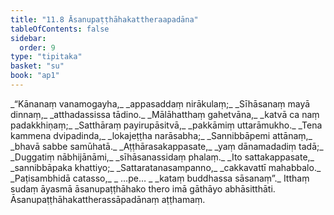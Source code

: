 ```yaml
---
title: "11.8 Āsanupaṭṭhāhakattheraapadāna"
tableOfContents: false
sidebar:
  order: 9
type: "tipitaka"
basket: "su"
book: "ap1"
---
```



<DynamicBreadcrumb />

<Division number="47" book="ap1">

<Paragraph number="1912" type="verses" book="ap1">
_“Kānanaṃ vanamogayha,_  
_appasaddaṃ nirākulaṃ;_  
_Sīhāsanaṃ mayā dinnaṃ,_  
_atthadassissa tādino._  

</Paragraph>

</Division>
<Division number="48" book="ap1">

<Paragraph number="1913" type="verses" book="ap1">
_Mālāhatthaṃ gahetvāna,_  
_katvā ca naṃ padakkhiṇaṃ;_  
_Satthāraṃ payirupāsitvā,_  
_pakkāmiṃ uttarāmukho._  

</Paragraph>

</Division>
<Division number="49" book="ap1">

<Paragraph number="1914" type="verses" book="ap1">
_Tena kammena dvipadinda,_  
_lokajeṭṭha narāsabha;_  
_Sannibbāpemi attānaṃ,_  
_bhavā sabbe samūhatā._  

</Paragraph>

</Division>
<Division number="50" book="ap1">

<Paragraph number="1915" type="verses" book="ap1">
_Aṭṭhārasakappasate,_  
_yaṃ dānamadadiṃ tadā;_  
_Duggatiṃ nābhijānāmi,_  
_sīhāsanassidaṃ phalaṃ._  

</Paragraph>

</Division>
<Division number="51" book="ap1">

<Paragraph number="1916" type="verses" book="ap1">
_Ito sattakappasate,_  
_sannibbāpaka khattiyo;_  
_Sattaratanasampanno,_  
_cakkavattī mahabbalo._  

</Paragraph>

</Division>
<Division number="52" book="ap1">

<Paragraph number="1917" type="verses" book="ap1">
_Paṭisambhidā catasso,_  
_ …pe… _  
_kataṃ buddhassa sāsanaṃ”._  

</Paragraph>

<Paragraph number="1918" book="ap1">
Itthaṃ sudaṃ āyasmā āsanupaṭṭhāhako thero imā gāthāyo abhāsitthāti.

</Paragraph>
</Division>

<Paragraph number="1919" type="center" book="ap1">
Āsanupaṭṭhāhakattherassāpadānaṃ aṭṭhamaṃ.
</Paragraph>